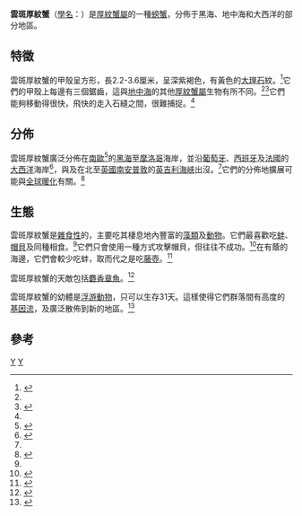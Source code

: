 {{Speciesbox
| genus = Pachygrapsus
| species = marmoratus
| image = Pachygrapsus marmoratus 2009 G4.jpg
| authority = ([[Fabricius|Fabricius]], 1787)<ref name="Ng">{{cite journal en|journal=Raffles Bulletin of Zoology|year=2008|volume=17|pages=1–286|title=Systema Brachyurorum: Part I. An annotated checklist of extant Brachyuran crabs of the world|author=Peter K. L. Ng, Danièle Guinot & Peter J. F. Davie|url=http://rmbr.nus.edu.sg/rbz/biblio/s17/s17rbz.pdf|format=PDF}}</ref>
| synonyms = 
* ''Cancer marmoratus''
* ''Cancer femoralis''
* ''Grapsus varius''
* ''Grapsus savignyi''
}}

'''雲斑厚紋蟹'''（[[學名|學名]]：''{{lang|la|Pachygrapsus marmoratus}}''）是[[厚紋蟹屬|厚紋蟹屬]]的一種[[螃蟹|螃蟹]]，分佈于黑海、地中海和大西洋的部分地區。

==特徵==
雲斑厚紋蟹的甲殼呈方形，長2.2-3.6厘米，呈深紫褐色，有黃色的[[大理石|大理石]]紋。<ref name="Marlin">{{cite web|url=http://www.marlin.ac.uk/speciesinformation.php?speciesID=4005|author=Rose Edwards|year=2005|title=''Pachygrapsus marmoratus'': a marbled rock crab|work=Marine Life Information Network: Biology and Sensitivity Key Information Sub-programme|publisher=Marine Biological Association of the United Kingdom|accessdate=2010-01-11}}</ref>它們的甲殼上每邊有三個鋸齒，這與[[地中海|地中海]]的其他[[厚紋蟹屬|厚紋蟹屬]]生物有所不同。<ref name="Marlin"/><ref>{{cite journal en|title=First record of ''Pachygrapsus transversus'' (Gibbes, 1850) (Brachyura, Grapsidae) in Italian waters |author=A. M. Vaccaro & C. Pipitone|year=2005|journal=Crustaceana|volume=78|issue=6|pages=677-83|url=http://decapoda.nhm.org/pdfs/28064/28064.pdf}}</ref>它們能夠移動得很快，飛快的走入石縫之間，很難捕捉。<ref name="Marlin"/>

==分佈==
雲斑厚紋蟹廣泛分佈在[[南歐|南歐]]<ref name="Cannicci">{{cite journal en|title=Feeding habits and natural diet of the intertidal crab ''Pachygrapsus marmoratus'': Opportunistic browser or selective feeder?|author=S. Cannicci, M. Gomei, B. Boddi & M. Vannini|journal=Estuarine, Coastal and Shelf Science|year=2002|volume=54|issue=6|pages=983–1001|doi=10.1006/ecss.2001.0869}}</ref>的[[黑海|黑海]]至[[摩洛哥|摩洛哥]]海岸，並沿[[葡萄牙|葡萄牙]]、[[西班牙|西班牙]]及[[法國|法國]]的[[大西洋|大西洋]]海岸<ref name="JMBA2">{{cite journal en|title=First reported occurrences of the marbled crab, ''Pachygrapsus marmoratus'' (Crustacea: Brachyura: Grapsoidea) in southern coastal waters of the British Isles|author=Ray W. Ingle & Paul F. Clark|url=http://www.mba.ac.uk/jmba/pdf/5245.pdf|journal=JMBA2 Biodiversity Records|year=2006|deadurl=yes|archiveurl=https://web.archive.org/web/20110721044422/http://www.mba.ac.uk/jmba/pdf/5245.pdf|archivedate=2011-07-21}}</ref>，與及在北至[[英國|英國]][[南安普敦|南安普敦]]的[[英吉利海峽|英吉利海峽]]出沒。<ref name="JMBA2"/>它們的分佈地擴展可能與[[全球暖化|全球暖化]]有關。<ref>{{cite journal en|title=New record of the marbled crab ''Pachygrapsus marmoratus'' (Crustacea: Brachyura: Grapsoidea) on the coast of northern Cotentin, Normandy, western English Channel|author=Jean-Claude Dauvin|journal=Marine Biodiversity Records|year=2009|volume=2|pages=e92|doi=10.1017/S1755267209001109}}</ref>

==生態==
雲斑厚紋蟹是[[雜食性|雜食性]]的，主要吃其棲息地內豐富的[[藻類|藻類]]及[[動物|動物]]。它們最喜歡吃[[蚌|蚌]]、[[帽貝|帽貝]]及同種相食。<ref name="Cannicci"/>它們只會使用一種方式攻擊帽貝，但往往不成功。<ref>{{cite journal en|journal=Journal of the Marine Biological Association of the United Kingdom|year=2004|volume=84|issue=2|pages=367–70|doi=10.1017/S0025315404009294h|title=Rare predation by the intertidal crab ''Pachygrapsus marmoratus'' on the limpet ''Patella depressa''|author=Ana Silva, Diana Boaventura, Augusto  Flores, Pedro Ré & Stephen J. Hawkins}}</ref>在有蔭的海邊，它們會較少吃蚌，取而代之是吃[[藤壺|藤壺]]。<ref>{{cite journal en|journal=Marine Biology|volume=156|issue=12|year=2009|doi=10.1007/s00227-009-1283-1|pages=2591–9|title=Abundance, population structure and claw morphology of the semi-terrestrial crab ''Pachygrapsus marmoratus'' (Fabricius, 1787) on shores of differing wave exposure|author=Ana Catarina Ferreira Silva, Sónia Brazão, Steve J. Hawkins, Richard C. Thompson & Diana M. Boaventura}}</ref>

雲斑厚紋蟹的天敵包括[[麝香章魚|麝香章魚]]。<ref>{{cite journal en|journal=International Journal of Natural and Engineering Sciences|volume=1|issue=2|pages=29–31|year=2007|title=Food preference of ''Eledone moschata'' Lamarck, 1799 (Cephalopoda: Octopodidae) in captive conditions|author=Halil Şen|url=http://www.nobelonline.net/UserFiles/File/4hsen.pdf}}{{dead link|date=十一月 2017 |bot=InternetArchiveBot }}</ref>

雲斑厚紋蟹的幼體是[[浮游動物|浮游動物]]，只可以生存31天。這樣使得它們群落間有高度的[[基因流|基因流]]，及廣泛散佈到新的地區。<ref>{{cite journal en|journal=Journal of Experimental Marine Biology and Ecology|volume=378|issue=1–2|year=2009|pages=50–57|doi=10.1016/j.jembe.2009.07.032|title=Genetic patchiness of the shore crab ''Pachygrapsus marmoratus'' along the Portuguese coast|author=Inês C. Silva, Natacha Mesquita, Christoph D. Schubart, Maria Judite Alves & José Paula}}</ref>

==參考==
{{Commons category|Pachygrapsus marmoratus|雲斑厚紋蟹}}
{{reflist}}

{{Taxonbar}}

[[Category:厚紋蟹屬|Y]]
[[Category:1787年描述的动物|Y]]